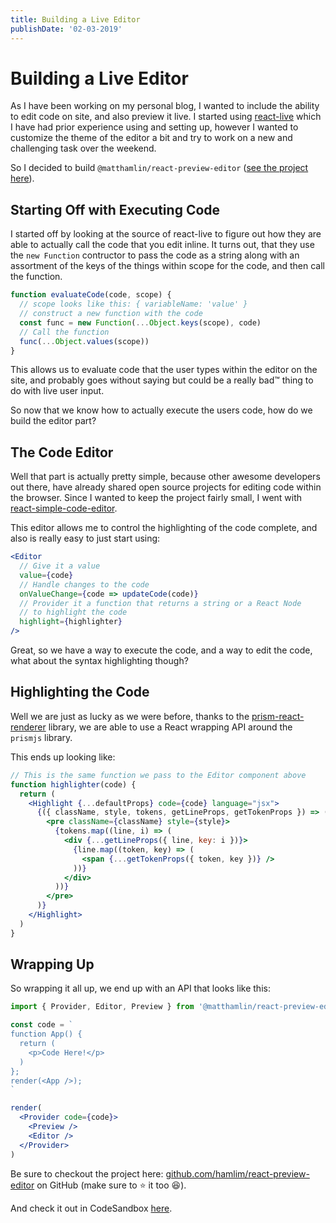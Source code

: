 ```yaml
---
title: Building a Live Editor
publishDate: '02-03-2019'
---
```


# Building a Live Editor

As I have been working on my personal blog, I wanted to include the ability to edit code on site,
and also preview it live. I started using [react-live](https://github.com/FormidableLabs/react-live)
which I have had prior experience using and setting up, however I wanted to customize the theme of
the editor a bit and try to work on a new and challenging task over the weekend.

So I decided to build `@matthamlin/react-preview-editor` ([see the project here](https://github.com/hamlim/react-preview-editor)).

## Starting Off with Executing Code

I started off by looking at the source of react-live to figure out how they are able to actually call
the code that you edit inline. It turns out, that they use the `new Function` contructor to pass the code
as a string along with an assortment of the keys of the things within scope for the code, and then call the
function.

```js
function evaluateCode(code, scope) {
  // scope looks like this: { variableName: 'value' }
  // construct a new function with the code
  const func = new Function(...Object.keys(scope), code)
  // Call the function
  func(...Object.values(scope))
}
```

This allows us to evaluate code that the user types within the editor on the site,
and probably goes without saying but could be a really bad™️ thing to do with live user
input.

So now that we know how to actually execute the users code, how do we build the editor part?

## The Code Editor

Well that part is actually pretty simple, because other awesome developers out there, have already
shared open source projects for editing code within the browser. Since I wanted to
keep the project fairly small, I went with [react-simple-code-editor](http://satya164.xyz/react-simple-code-editor/).

This editor allows me to control the highlighting of the code complete, and also is really easy
to just start using:

```jsx
<Editor
  // Give it a value
  value={code}
  // Handle changes to the code
  onValueChange={code => updateCode(code)}
  // Provider it a function that returns a string or a React Node
  // to highlight the code
  highlight={highlighter}
/>
```

Great, so we have a way to execute the code, and a way to edit the code, what about the
syntax highlighting though?

## Highlighting the Code

Well we are just as lucky as we were before, thanks to the [prism-react-renderer](https://github.com/FormidableLabs/prism-react-renderer)
library, we are able to use a React wrapping API around the `prismjs` library.

This ends up looking like:

```jsx
// This is the same function we pass to the Editor component above
function highlighter(code) {
  return (
    <Highlight {...defaultProps} code={code} language="jsx">
      {({ className, style, tokens, getLineProps, getTokenProps }) => (
        <pre className={className} style={style}>
          {tokens.map((line, i) => (
            <div {...getLineProps({ line, key: i })}>
              {line.map((token, key) => (
                <span {...getTokenProps({ token, key })} />
              ))}
            </div>
          ))}
        </pre>
      )}
    </Highlight>
  )
}
```

## Wrapping Up

So wrapping it all up, we end up with an API that looks like this:

```jsx
import { Provider, Editor, Preview } from '@matthamlin/react-preview-editor'

const code = `
function App() {
  return (
    <p>Code Here!</p>
  )
};
render(<App />);
`

render(
  <Provider code={code}>
    <Preview />
    <Editor />
  </Provider>
)
```

Be sure to checkout the project here: [github.com/hamlim/react-preview-editor](https://github.com/hamlim/react-preview-editor)
on GitHub (make sure to <span aria-label="star">⭐</span> it too <span aria-label="smile">😆</span>).

And check it out in CodeSandbox [here](https://codesandbox.io/s/wk69q5zv9k).
